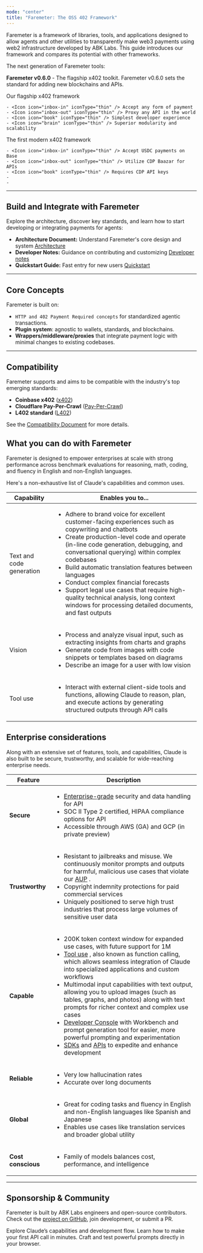 ```yaml
---
mode: "center"
title: "Faremeter: The OSS 402 Framework"
---
```


Faremeter is a framework of libraries, tools, and applications designed to allow agents and other utilities to transparently make web3 payments using web2 infrastructure developed by ABK Labs. This guide introduces our framework and compares its potential with other frameworks.

<Tip>
  The next generation of Faremeter tools:

  **Faremeter v0.6.0** - The flagship x402 toolkit. Faremeter v0.6.0 sets the standard for adding new blockchains and APIs.
</Tip>

<CardGroup cols={2}>
  <Card title="Faremeter 0.6.0" icon="trophy" href="/en/docs/about-claude/models/overview#model-comparison-table">
    Our flagship x402 framework

    - <Icon icon="inbox-in" iconType="thin" /> Accept any form of payment
    - <Icon icon="inbox-out" iconType="thin" /> Proxy any API in the world
    - <Icon icon="book" iconType="thin" /> Simplest developer experience
    - <Icon icon="brain" iconType="thin" /> Superior modularity and scalability
  </Card>
  <Card title="Coinbase x402" icon="star" href="/en/docs/about-claude/models/overview#model-comparison-table">
    The first modern x402 framework

    - <Icon icon="inbox-in" iconType="thin" /> Accept USDC payments on Base
    - <Icon icon="inbox-out" iconType="thin" /> Utilize CDP Baazar for APIs
    - <Icon icon="book" iconType="thin" /> Requires CDP API keys
    - 
    - 
  </Card>
</CardGroup>

---

## Build and Integrate with Faremeter

Explore the architecture, discover key standards, and learn how to start developing or integrating payments for agents:

- **Architecture Document:** Understand Faremeter's core design and system [Architecture](https://github.com/faremeter/faremeter/blob/main/ARCHITECTURE.md)
- **Developer Notes:** Guidance on contributing and customizing [Developer notes](https://github.com/faremeter/faremeter/blob/main/DEV.md)
- **Quickstart Guide:** Fast entry for new users [Quickstart](https://github.com/faremeter/faremeter/blob/main/QUICKSTART.md)

---

## Core Concepts

Faremeter is built on:

- `HTTP and 402 Payment Required concepts` for standardized agentic transactions.
- **Plugin system**: agnostic to wallets, standards, and blockchains.
- **Wrappers/middleware/proxies** that integrate payment logic with minimal changes to existing codebases.

---

## Compatibility

Faremeter supports and aims to be compatible with the industry's top emerging standards:

- **Coinbase x402** ([x402](https://github.com/coinbase/x402))
- **Cloudflare Pay-Per-Crawl** ([Pay-Per-Crawl](https://www.cloudflare.com/paypercrawl-signup/))
- **L402 standard** ([L402](https://www.l402.org))

See the [Compatibility Document](https://github.com/faremeter/faremeter/blob/main/COMPATIBILITY.md) for more details.

## What you can do with Faremeter

Faremeter is designed to empower enterprises at scale with strong performance across benchmark evaluations for reasoning, math, coding, and fluency in English and non-English languages.

Here's a non-exhaustive list of Claude's capabilities and common uses.

| Capability               | Enables you to...                                                                                                                                                                                                                                                                                                                                                                                                                                                                                                                                |
| ------------------------ | ------------------------------------------------------------------------------------------------------------------------------------------------------------------------------------------------------------------------------------------------------------------------------------------------------------------------------------------------------------------------------------------------------------------------------------------------------------------------------------------------------------------------------------------------ |
| Text and code generation | <ul> <li> Adhere to brand voice for excellent customer-facing experiences such as copywriting and chatbots</li>  <li> Create production-level code and operate (in-line code generation, debugging, and conversational querying) within complex codebases</li>  <li> Build automatic translation features between languages</li>  <li> Conduct complex financial forecasts</li>  <li> Support legal use cases that require high-quality technical analysis, long context windows for processing detailed documents, and fast outputs</li>  </ul> |
| Vision                   | <ul> <li> Process and analyze visual input, such as extracting insights from charts and graphs</li>  <li> Generate code from images with code snippets or templates based on diagrams</li>  <li> Describe an image for a user with low vision</li>  </ul>                                                                                                                                                                                                                                                                                        |
| Tool use                 | <ul> <li> Interact with external client-side tools and functions, allowing Claude to reason, plan, and execute actions by generating structured outputs through API calls</li>  </ul>                                                                                                                                                                                                                                                                                                                                                            |

## Enterprise considerations

Along with an extensive set of features, tools, and capabilities, Claude is also built to be secure, trustworthy, and scalable for wide-reaching enterprise needs.

| Feature            | Description                                                                                                                                                                                                                                                                                                                                                                                                                                                                                                                                                                                                                                                                                                                                                                                                                 |
| ------------------ | --------------------------------------------------------------------------------------------------------------------------------------------------------------------------------------------------------------------------------------------------------------------------------------------------------------------------------------------------------------------------------------------------------------------------------------------------------------------------------------------------------------------------------------------------------------------------------------------------------------------------------------------------------------------------------------------------------------------------------------------------------------------------------------------------------------------------- |
| **Secure**         | <ul> <li> <a href="https://trust.anthropic.com/"> Enterprise-grade</a>   security and data handling for API</li>  <li> SOC II Type 2 certified, HIPAA compliance options for API</li>  <li> Accessible through AWS (GA) and GCP (in private preview)</li>  </ul>                                                                                                                                                                                                                                                                                                                                                                                                                                                                                                                                                            |
| **Trustworthy**    | <ul> <li> Resistant to jailbreaks and misuse. We continuously monitor prompts and outputs for harmful, malicious use cases that violate our <a href="https://www.anthropic.com/legal/aup"> AUP</a>  .</li>  <li> Copyright indemnity protections for paid commercial services</li>  <li> Uniquely positioned to serve high trust industries that process large volumes of sensitive user data</li>  </ul>                                                                                                                                                                                                                                                                                                                                                                                                                   |
| **Capable**        | <ul> <li> 200K token context window for expanded use cases, with future support for 1M</li>  <li> <a href="/en/docs/agents-and-tools/tool-use/overview"> Tool use</a>  , also known as function calling, which allows seamless integration of Claude into specialized applications and custom workflows</li>  <li> Multimodal input capabilities with text output, allowing you to upload images (such as tables, graphs, and photos) along with text prompts for richer context and complex use cases</li>  <li> <a href="https://console.anthropic.com"> Developer Console</a>   with Workbench and prompt generation tool for easier, more powerful prompting and experimentation</li>  <li> <a href="/en/api/client-sdks"> SDKs</a>   and <a href="/en/api"> APIs</a>   to expedite and enhance development</li>  </ul> |
| **Reliable**       | <ul> <li> Very low hallucination rates</li>  <li> Accurate over long documents</li>  </ul>                                                                                                                                                                                                                                                                                                                                                                                                                                                                                                                                                                                                                                                                                                                                  |
| **Global**         | <ul> <li> Great for coding tasks and fluency in English and non-English languages like Spanish and Japanese</li>  <li> Enables use cases like translation services and broader global utility</li>  </ul>                                                                                                                                                                                                                                                                                                                                                                                                                                                                                                                                                                                                                   |
| **Cost conscious** | <ul> <li> Family of models balances cost, performance, and intelligence</li>  </ul>                                                                                                                                                                                                                                                                                                                                                                                                                                                                                                                                                                                                                                                                                                                                         |

---

## Sponsorship & Community

Faremeter is built by ABK Labs engineers and open-source contributors. Check out the [project on GitHub](https://github.com/faremeter/faremeter), join development, or submit a PR.

<CardGroup cols={3}>
  <Card title="Intro to Claude" icon="check" href="/en/docs/intro-to-claude">
    Explore Claude’s capabilities and development flow.
  </Card>
  <Card title="Quickstart" icon="bolt-lightning" href="/en/resources/quickstarts">
    Learn how to make your first API call in minutes.
  </Card>
  <Card title="Claude Console" icon="code" href="https://console.anthropic.com">
    Craft and test powerful prompts directly in your browser.
  </Card>
</CardGroup>